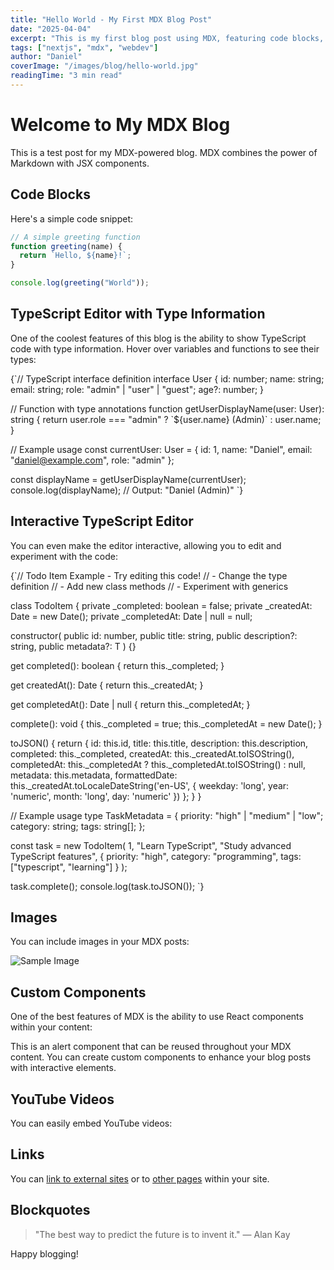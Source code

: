 ```yaml
---
title: "Hello World - My First MDX Blog Post"
date: "2025-04-04"
excerpt: "This is my first blog post using MDX, featuring code blocks, images, and more."
tags: ["nextjs", "mdx", "webdev"]
author: "Daniel"
coverImage: "/images/blog/hello-world.jpg"
readingTime: "3 min read"
---
```


# Welcome to My MDX Blog

This is a test post for my MDX-powered blog. MDX combines the power of Markdown with JSX components.

## Code Blocks

Here's a simple code snippet:

```javascript
// A simple greeting function
function greeting(name) {
  return `Hello, ${name}!`;
}

console.log(greeting("World"));
```

## TypeScript Editor with Type Information

One of the coolest features of this blog is the ability to show TypeScript code with type information. Hover over variables and functions to see their types:

<TSCodeBlock filename="types-example.ts" id="user-interface-example">
{`// TypeScript interface definition
interface User {
  id: number;
  name: string;
  email: string;
  role: "admin" | "user" | "guest";
  age?: number;
}

// Function with type annotations
function getUserDisplayName(user: User): string {
return user.role === "admin"
? \`\${user.name} (Admin)\`
: user.name;
}

// Example usage
const currentUser: User = {
id: 1,
name: "Daniel",
email: "daniel@example.com",
role: "admin"
};

const displayName = getUserDisplayName(currentUser);
console.log(displayName); // Output: "Daniel (Admin)"
`}

</TSCodeBlock>

## Interactive TypeScript Editor

You can even make the editor interactive, allowing you to edit and experiment with the code:

<TSCodeBlock filename="interactive-example.ts" editable={true} height="350px" id="todo-item-example">
{`// Todo Item Example - Try editing this code!
// - Change the type definition
// - Add new class methods
// - Experiment with generics

class TodoItem<T> {
private \_completed: boolean = false;
private \_createdAt: Date = new Date();
private \_completedAt: Date | null = null;

constructor(
public id: number,
public title: string,
public description?: string,
public metadata?: T
) {}

get completed(): boolean {
return this.\_completed;
}

get createdAt(): Date {
return this.\_createdAt;
}

get completedAt(): Date | null {
return this.\_completedAt;
}

complete(): void {
this.\_completed = true;
this.\_completedAt = new Date();
}

toJSON() {
return {
id: this.id,
title: this.title,
description: this.description,
completed: this.\_completed,
createdAt: this.\_createdAt.toISOString(),
completedAt: this.\_completedAt ? this.\_completedAt.toISOString() : null,
metadata: this.metadata,
formattedDate: this.\_createdAt.toLocaleDateString('en-US', {
weekday: 'long',
year: 'numeric',
month: 'long',
day: 'numeric'
})
};
}
}

// Example usage
type TaskMetadata = {
priority: "high" | "medium" | "low";
category: string;
tags: string[];
};

const task = new TodoItem<TaskMetadata>(
1,
"Learn TypeScript",
"Study advanced TypeScript features",
{
priority: "high",
category: "programming",
tags: ["typescript", "learning"]
}
);

task.complete();
console.log(task.toJSON());
`}

</TSCodeBlock>

## Images

You can include images in your MDX posts:

![Sample Image](/images/blog/placeholder.jpg)

## Custom Components

One of the best features of MDX is the ability to use React components within your content:

<Alert title="Important Information">
  This is an alert component that can be reused throughout your MDX content.
</Alert>

<CalloutBox title="Pro Tip">
  You can create custom components to enhance your blog posts with interactive
  elements.
</CalloutBox>

## YouTube Videos

You can easily embed YouTube videos:

<YouTube id="dQw4w9WgXcQ" title="Never Gonna Give You Up" />

## Links

You can [link to external sites](https://nextjs.org) or to [other pages](/blog) within your site.

## Blockquotes

> "The best way to predict the future is to invent it."
> — Alan Kay

Happy blogging!
